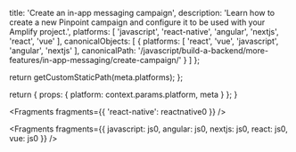 
  title: 'Create an in-app messaging campaign',
  description: 'Learn how to create a new Pinpoint campaign and configure it to be used with your Amplify project.',
  platforms: [
    'javascript',
    'react-native',
    'angular',
    'nextjs',
    'react',
    'vue'
  ],
  canonicalObjects: [
    {
      platforms: [
        'react',
        'vue',
        'javascript',
        'angular',
        'nextjs'
      ],
      canonicalPath: '/javascript/build-a-backend/more-features/in-app-messaging/create-campaign/'
    }
  ]
};

  return getCustomStaticPath(meta.platforms);
};

  return {
    props: {
      platform: context.params.platform,
      meta
    }
  };
}


<Fragments fragments={{ 'react-native': reactnative0 }} />


<Fragments
  fragments={{
    javascript: js0,
    angular: js0,
    nextjs: js0,
    react: js0,
    vue: js0
  }}
/>
